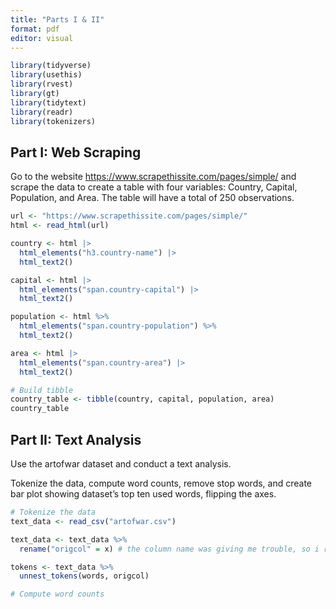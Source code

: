```yaml
---
title: "Parts I & II"
format: pdf
editor: visual
---
```


```r
library(tidyverse)
library(usethis)
library(rvest)
library(gt)
library(tidytext)
library(readr)
library(tokenizers)
```

## Part I: Web Scraping

Go to the website <https://www.scrapethissite.com/pages/simple/> and scrape the data to create
a table with four variables: Country, Capital, Population, and Area. The table will have a total of
250 observations.

```r
url <- "https://www.scrapethissite.com/pages/simple/"
html <- read_html(url)

country <- html |>
  html_elements("h3.country-name") |> 
  html_text2() 

capital <- html |>
  html_elements("span.country-capital") |> 
  html_text2() 

population <- html %>%
  html_elements("span.country-population") %>%
  html_text2()

area <- html |>
  html_elements("span.country-area") |> 
  html_text2() 

# Build tibble
country_table <- tibble(country, capital, population, area)
country_table
```

## Part II: Text Analysis

Use the artofwar dataset and conduct a text analysis.

Tokenize the data, compute word counts, remove stop words, and create bar plot showing dataset's top ten used words, flipping the axes.

```r
# Tokenize the data
text_data <- read_csv("artofwar.csv")

text_data <- text_data %>%
  rename("origcol" = x) # the column name was giving me trouble, so i renamed it

tokens <- text_data %>%
  unnest_tokens(words, origcol)

# Compute word counts
```
